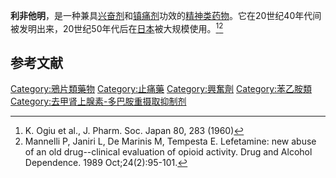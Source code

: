 {{medical}}
{{drugbox |
| IUPAC_name        = (''R'')-''N'',''N''-dimethyl-1,2-diphenyl-ethanamine
| image              = Lefetamine.svg
| image2            = Lefetamine3d.png
| width              = 130
<!--Identifiers-->
| CAS_number_Ref = {{cascite|changed|??}}
| CAS_number = 7262-75-1
| ATC_prefix = none
| ATC_suffix =  
| PubChem = 443970
| ChemSpiderID_Ref = {{chemspidercite|correct|chemspider}}
| ChemSpiderID = 392017
| UNII_Ref = {{fdacite|correct|FDA}}
| UNII = 4J9726V5Y9
| C = 16 | H =  19 | N = 1
| molecular_weight  = 225.329 g/mol
|  bioavailability   = 
| protein_bound     = 
| metabolism         = 
| elimination_half-life = 
| excretion          = 
| pregnancy_AU      =  <!--  A / B1 / B2 / B3 / C / D / X -->
|  pregnancy_US      =  <!-- A / B             / C / D / X -->
|  pregnancy_category=  
| legal_AU          =  <!--  Unscheduled / S2 / S3 / S4 / S5 / S6 / S7 / S8 / S9 -->
| legal_CA           =  <!--             / Schedule I, II, III, IV,  V, VI, VII, VIII -->
| legal_UK           =  <!-- GSL         / P       / POM / CD /  Class A, B, C -->
| legal_US           =  Schedule IV
| legal_status      = 
|  routes_of_administration = 
}}

'''利非他明'''，是一种兼具[[兴奋剂|兴奋剂]]和[[镇痛剂|镇痛剂]]功效的[[精神类药物|精神类药物]]。它在20世纪40年代间被发明出来，20世纪50年代后在[[日本|日本]]被大规模使用。<ref>K. Ogiu et al., J. Pharm. Soc. Japan  80, 283 (1960)</ref><ref>Mannelli P, Janiri L, De Marinis M, Tempesta  E. Lefetamine: new abuse of an old drug--clinical evaluation of opioid activity.  Drug and Alcohol Dependence. 1989 Oct;24(2):95-101.</ref>
{{精神药品品种目录}}

==参考文献==
<div class="references-small">
<references></references>
</div>

[[Category:鴉片類藥物|Category:鴉片類藥物]]
[[Category:止痛藥|Category:止痛藥]]
[[Category:興奮劑|Category:興奮劑]]
[[Category:苯乙胺類|Category:苯乙胺類]]
[[Category:去甲肾上腺素-多巴胺重摄取抑制剂|Category:去甲肾上腺素-多巴胺重摄取抑制剂]]